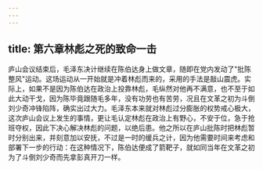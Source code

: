 ```yaml
---
---
---
```

title: 第六章林彪之死的致命一击
---



庐山会议结束后，毛泽东决计继续在陈伯达身上做文章，随即在党内发动了"批陈整风"运动。这场运动从一开始就是冲着林彪而来的，采用的手法是敲山震虎。实际上，如果不是因为陈伯达在政治上投靠林彪，毛纵然对他再不满意，也不至于如此大动干戈，因为陈毕竟跟随毛多年，没有功劳也有苦劳，况且在文革之初为斗倒刘少奇冲锋陷阵，确实出过大力。毛泽东本来就对林彪过分膨胀的权势戒心极大，这次庐山会议上发生的事情，更让毛认定林彪在政治上有野心，不安于位，急于抢班夺权，因此下决心解决林彪的问题，以绝后患。他之所以在庐山批陈时把林彪暂时分别出来，并刻意加以安抚，不过是一时的缓兵之计，因为他需要时间来考虑和部署下一步的行动：在这种情况下，陈伯达便成了箭靶子，就如同当年在文革之初为了斗倒刘少奇而先拿彭真开刀一样。